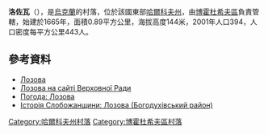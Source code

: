 {{coord|50|8|43|N|35|34|1|E|scale:30000_region:UA|display=title}}

'''洛佐瓦'''（{{lang-uk|Лозова}}），是[[烏克蘭|烏克蘭]]的村落，位於該國東部[[哈爾科夫州|哈爾科夫州]]，由[[博霍杜希夫區|博霍杜希夫區]]負責管轄，始建於1665年，面積0.89平方公里，海拔高度144米，2001年人口394，人口密度每平方公里443人。

==參考資料==
* [http://gska2.rada.gov.ua/pls/z7502/A005?rdat1=09.01.2009&rf7571=32385 Лозова]{{dead link|date=2018年3月 |bot=InternetArchiveBot |fix-attempted=yes }}
* [http://gska2.rada.gov.ua/pls/z7502/A005?rdat1=11.04.2015&rf7571=32385 Лозова на сайті Верховної Ради]{{dead link|date=2018年3月 |bot=InternetArchiveBot |fix-attempted=yes }}
* [http://weather.in.ua/ua/har'kovskaja/13758 Погода: Лозова] {{Wayback|url=http://weather.in.ua/ua/har%27kovskaja/13758 |date=20160323023622 }}
* [https://web.archive.org/web/20070927203912/http://www.archives.gov.ua/Publicat/Documents/Rodovydy.php Історія Слобожанщини: Лозова (Богодухівський район)]

{{DEFAULTSORT:Лозова}}
[[Category:哈爾科夫州村落|Category:哈爾科夫州村落]]
[[Category:博霍杜希夫區村落|Category:博霍杜希夫區村落]]


{{Kharkiv-geo-stub}}